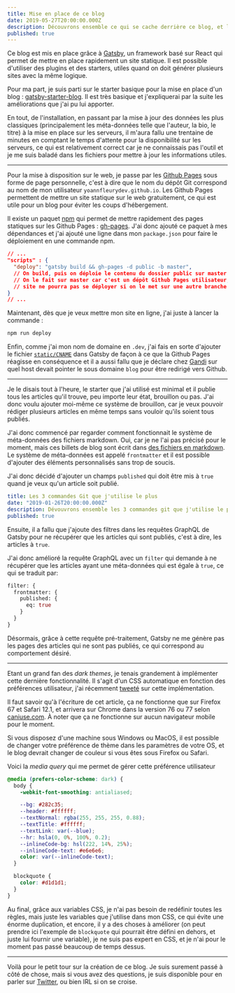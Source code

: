 ---
title: Mise en place de ce blog
date: 2019-05-27T20:00:00.000Z
description: Découvrons ensemble ce qui se cache derrière ce blog, et les améliorations que j'ai apportées au projet de base
published: true
---

Ce blog est mis en place grâce à [Gatsby], un framework basé sur React qui
permet de mettre en place rapidement un site statique. Il est possible d'utiliser des plugins
et des starters, utiles quand on doit générer plusieurs sites avec la même
logique.

Pour ma part, je suis parti sur le starter basique pour la mise en
place d'un blog : [gatsby-starter-blog](https://www.gatsbyjs.org/starters/gatsbyjs/gatsby-starter-blog/).
Il est très basique et j'expliquerai par la suite les améliorations que j'ai pu lui apporter.

En tout, de l'installation, en passant par la mise à jour des données les plus
classiques (principalement les méta-données telle que l'auteur, la bio, le titre)
à la mise en place sur les serveurs, il m'aura fallu une trentaine de minutes en
comptant le temps d'attente pour la disponibilité sur les serveurs, ce qui est
relativement correct car je ne connaissais pas l'outil et je me suis baladé
dans les fichiers pour mettre à jour les informations utiles.

---

Pour la mise à disposition sur le web, je passe par les [Github Pages] sous
forme de page personnelle, c'est à dire que le nom du dépôt Git correspond
au nom de mon utilisateur `yoannfleurydev.github.io`. Les Github Pages
permettent de mettre un site statique sur le web gratuitement, ce qui est utile
pour un blog pour éviter les coups d'hébergement.

Il existe un paquet [npm] qui permet de mettre rapidement des pages statiques sur
les Github Pages : [gh-pages]. J'ai donc ajouté ce paquet à mes dépendances et
j'ai ajouté une ligne dans mon `package.json` pour faire le déploiement en une
commande npm.

```json {3}
// ...
"scripts" : {
  "deploy": "gatsby build && gh-pages -d public -b master",
  // On build, puis on déploie le contenu du dossier public sur master.
  // On le fait sur master car c'est un dépôt Github Pages utilisateur, et le
  // site ne pourra pas se déployer si on le met sur une autre branche.
}
// ...
```

Maintenant, dès que je veux mettre mon site en ligne, j'ai juste à lancer la
commande :

```bash
npm run deploy
```

Enfin, comme j'ai mon nom de domaine en `.dev`, j'ai fais en sorte d'ajouter le
fichier [`static/CNAME`](https://github.com/yoannfleurydev/yoannfleurydev.github.io/blob/develop/static/CNAME) dans Gatsby de façon à ce que la Github Pages réagisse
en conséquence et il a aussi fallu que je déclare chez [Gandi] sur quel host devait
pointer le sous domaine `blog` pour être redirigé vers Github.

---

Je le disais tout à l'heure, le starter que j'ai utilisé est minimal et il
publie tous les articles qu'il trouve, peu importe leur état, brouillon ou pas.
J'ai donc voulu ajouter moi-même ce système de brouillon, car je veux pouvoir rédiger
plusieurs articles en même temps sans vouloir qu'ils soient tous publiés.

J'ai donc commencé par regarder comment fonctionnait le système de méta-données
des fichiers markdown. Oui, car je ne l'ai pas précisé pour le moment, mais ces
billets de blog sont écrit dans [des fichiers en markdown](https://github.com/yoannfleurydev/yoannfleurydev.github.io/tree/develop/content/blog).
Le système de méta-données est appelé `frontmatter` et il est possible d'ajouter
des éléments personnalisés sans trop de soucis.

J'ai donc décidé d'ajouter un champs `published` qui doit être mis à `true`
quand je veux qu'un article soit publié.

```yaml {4}
title: Les 3 commandes Git que j'utilise le plus
date: "2019-01-26T20:00:00.000Z"
description: Dévouvrons ensemble les 3 commandes git que j'utilise le plus !
published: true
```

Ensuite, il a fallu que j'ajoute des filtres dans les requêtes GraphQL de Gatsby
pour ne récupérer que les articles qui sont publiés, c'est à dire, les articles
à `true`.

J'ai donc amélioré la requête GraphQL avec un `filter` qui demande à ne
récupérer que les articles ayant une méta-données qui est égale à `true`, ce qui
se traduit par:

```graphql
filter: {
  frontmatter: {
    published: {
      eq: true
    }
  }
}
```

Désormais, grâce à cette requête pré-traitement, Gatsby ne me génère pas les
pages des articles qui ne sont pas publiés, ce qui correspond au comportement
désiré.

---

Etant un grand fan des _dark themes_, je tenais grandement à implémenter cette
dernière fonctionnalité. Il s'agit d'un CSS automatique en fonction des
préférences utilisateur, j'ai récemment [tweeté](https://twitter.com/YoannFleuryDev/status/1132689471093260288) sur cette implémentation.

Il faut savoir qu'à l'écriture de cet article, ça ne fonctionne que sur Firefox
67 et Safari 12.1, et arrivera sur Chrome dans la version 76 ou 77 selon
[caniuse.com](https://caniuse.com/#feat=prefers-color-scheme). À noter que ça
ne fonctionne sur aucun navigateur mobile pour le moment.

Si vous disposez d'une machine sous Windows ou MacOS, il est possible de changer
votre préférence de thème dans les paramètres de votre OS, et le blog devrait
changer de couleur si vous êtes sous Firefox ou Safari.

Voici la _media query_ qui me permet de gérer cette préférence utilisateur

```css
@media (prefers-color-scheme: dark) {
  body {
    -webkit-font-smoothing: antialiased;

    --bg: #282c35;
    --header: #ffffff;
    --textNormal: rgba(255, 255, 255, 0.88);
    --textTitle: #ffffff;
    --textLink: var(--blue);
    --hr: hsla(0, 0%, 100%, 0.2);
    --inlineCode-bg: hsl(222, 14%, 25%);
    --inlineCode-text: #e6e6e6;
    color: var(--inlineCode-text);
  }

  blockquote {
    color: #d1d1d1;
  }
}
```

Au final, grâce aux variables CSS, je n'ai pas besoin de redéfinir toutes les
règles, mais juste les variables que j'utilise dans mon CSS, ce qui évite une
énorme duplication, et encore, il y a des choses à améliorer (on peut prendre
ici l'exemple de `blockquote` qui pourrait être défini en dehors, et juste lui
fournir une variable), je ne suis pas expert en CSS, et je n'ai pour le moment
pas passé beaucoup de temps dessus.

---

Voilà pour le petit tour sur la création de ce blog. Je suis surement passé à
côté de chose, mais si vous avez des questions, je suis disponible pour en parler
sur [Twitter](https://twitter.com/yoannfleurydev), ou bien IRL si on se croise.

[gatsby]: https://www.gatsbyjs.org/
[github pages]: https://pages.github.com/
[npm]: https://www.npmjs.com/
[gh-pages]: https://www.npmjs.com/package/gh-pages
[gandi]: https://www.gandi.net
